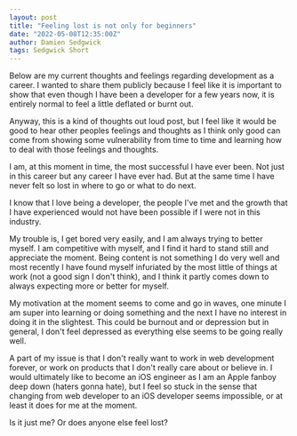 ```yaml
---
layout: post
title: "Feeling lost is not only for beginners"
date: "2022-05-08T12:35:00Z"
author: Damien Sedgwick
tags: Sedgwick Short
---
```


Below are my current thoughts and feelings regarding development as a career.
I wanted to share them publicly because I feel like it is important to show that 
even though I have been a developer for a few years now, it is entirely normal
to feel a little deflated or burnt out.

Anyway, this is a kind of thoughts out loud post, but I feel like it would be 
good to hear other peoples feelings and thoughts as I think only good can come 
from showing some vulnerability from time to time and learning how to deal with
those feelings and thoughts.

I am, at this moment in time, the most successful I have ever been. Not just in
this career but any career I have ever had. But at the same time I have
never felt so lost in where to go or what to do next.

I know that I love being a developer, the people I've met and the growth that I
have experienced would not have been possible if I were not in this industry.

My trouble is, I get bored very easily, and I am always trying to better myself. 
I am competitive with myself, and I find it hard to stand still and appreciate 
the moment. Being content is not something I do very well and most recently I 
have found myself infuriated by the most little of things at work 
(not a good sign I don't think), and I think it partly comes down to always 
expecting more or better for myself.

My motivation at the moment seems to come and go in waves, one minute 
I am super into learning or doing something and the next I have no interest 
in doing it in the slightest. This could be burnout and or depression but in 
general, I don't feel depressed as everything else seems to be going really well.

A part of my issue is that I don't really want to work in web development forever, 
or work on products that I don't really care about or believe in. I would 
ultimately like to become an iOS engineer as I am an Apple fanboy deep down 
(haters gonna hate), but I feel so stuck in the sense that changing from web
developer to an iOS developer seems impossible, or at least it does for me at 
the moment.

Is it just me? Or does anyone else feel lost?